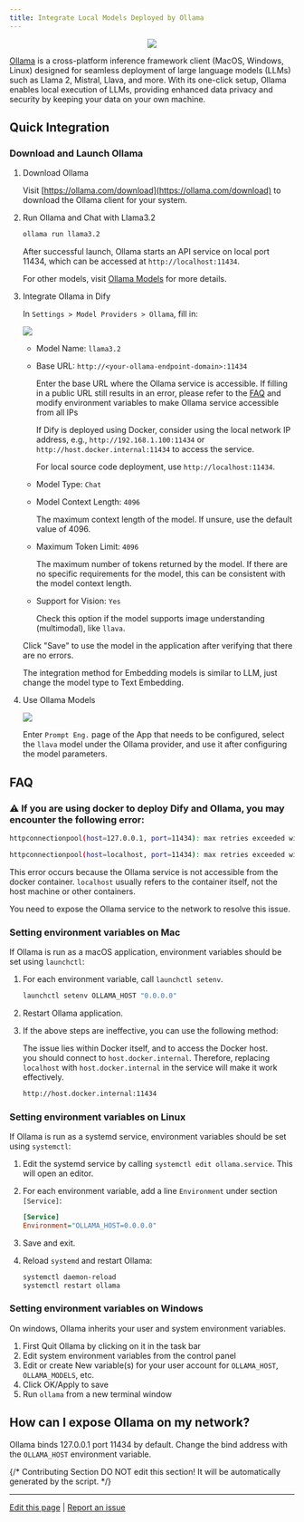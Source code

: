 ```yaml
---
title: Integrate Local Models Deployed by Ollama
---
```


<p align="center">
  <img src="https://assets-docs.dify.ai/2025/04/1101b2d81f8eecfbab9b95c332008ead.png" />
</p>

[Ollama](https://github.com/jmorganca/ollama) is a cross-platform inference framework client (MacOS, Windows, Linux) designed for seamless deployment of large language models (LLMs) such as Llama 2, Mistral, Llava, and more. With its one-click setup, Ollama enables local execution of LLMs, providing enhanced data privacy and security by keeping your data on your own machine.

## Quick Integration

### Download and Launch Ollama

1.  Download Ollama

    Visit [https://ollama.com/download](https://ollama.com/download) to download the Ollama client for your system.

2.  Run Ollama and Chat with Llama3.2

    ```bash
    ollama run llama3.2
    ```

    After successful launch, Ollama starts an API service on local port 11434, which can be accessed at `http://localhost:11434`.

    For other models, visit [Ollama Models](https://ollama.com/library) for more details.

3.  Integrate Ollama in Dify

    In `Settings > Model Providers > Ollama`, fill in:

    ![](https://assets-docs.dify.ai/dify-enterprise-mintlify/en/development/models-integration/06aa8dca873203e7bd8cc1866fa8f83b.png)

    * Model Name: `llama3.2`
    *   Base URL: `http://<your-ollama-endpoint-domain>:11434`

        Enter the base URL where the Ollama service is accessible. If filling in a public URL still results in an error, please refer to the [FAQ](#faq) and modify environment variables to make Ollama service accessible from all IPs

        If Dify is deployed using Docker, consider using the local network IP address, e.g., `http://192.168.1.100:11434` or `http://host.docker.internal:11434` to access the service.

        For local source code deployment, use `http://localhost:11434`.
    * Model Type: `Chat`
    *   Model Context Length: `4096`

        The maximum context length of the model. If unsure, use the default value of 4096.
    *   Maximum Token Limit: `4096`

        The maximum number of tokens returned by the model. If there are no specific requirements for the model, this can be consistent with the model context length.
    *   Support for Vision: `Yes`

        Check this option if the model supports image understanding (multimodal), like `llava`.

    Click "Save" to use the model in the application after verifying that there are no errors.

    The integration method for Embedding models is similar to LLM, just change the model type to Text Embedding.
1.  Use Ollama Models

    ![](https://assets-docs.dify.ai/dify-enterprise-mintlify/en/development/models-integration/f6003949d3fdf670fb4d61fab39d7947.png)

    Enter `Prompt Eng.` page of the App that needs to be configured, select the `llava` model under the Ollama provider, and use it after configuring the model parameters.

## FAQ

### ⚠️ If you are using docker to deploy Dify and Ollama, you may encounter the following error:

```bash
httpconnectionpool(host=127.0.0.1, port=11434): max retries exceeded with url:/cpi/chat (Caused by NewConnectionError('<urllib3.connection.HTTPConnection object at 0x7f8562812c20>: fail to establish a new connection:[Errno 111] Connection refused'))

httpconnectionpool(host=localhost, port=11434): max retries exceeded with url:/cpi/chat (Caused by NewConnectionError('<urllib3.connection.HTTPConnection object at 0x7f8562812c20>: fail to establish a new connection:[Errno 111] Connection refused'))
```

This error occurs because the Ollama service is not accessible from the docker container. `localhost` usually refers to the container itself, not the host machine or other containers. 

You need to expose the Ollama service to the network to resolve this issue.

### Setting environment variables on Mac

If Ollama is run as a macOS application, environment variables should be set using `launchctl`:

1.  For each environment variable, call `launchctl setenv`.

    ```bash
    launchctl setenv OLLAMA_HOST "0.0.0.0"
    ```
2. Restart Ollama application.
3.  If the above steps are ineffective, you can use the following method:

    The issue lies within Docker itself, and to access the Docker host.\
    you should connect to `host.docker.internal`. Therefore, replacing `localhost` with `host.docker.internal` in the service will make it work effectively.

    ```bash
    http://host.docker.internal:11434
    ```

### Setting environment variables on Linux

If Ollama is run as a systemd service, environment variables should be set using `systemctl`:

1. Edit the systemd service by calling `systemctl edit ollama.service`. This will open an editor.
2.  For each environment variable, add a line `Environment` under section `[Service]`:

    ```ini
    [Service]
    Environment="OLLAMA_HOST=0.0.0.0"
    ```
3. Save and exit.
4.  Reload `systemd` and restart Ollama:

    ```bash
    systemctl daemon-reload
    systemctl restart ollama
    ```

### Setting environment variables on Windows

On windows, Ollama inherits your user and system environment variables.

1. First Quit Ollama by clicking on it in the task bar
2. Edit system environment variables from the control panel
3. Edit or create New variable(s) for your user account for `OLLAMA_HOST`, `OLLAMA_MODELS`, etc.
4. Click OK/Apply to save
5. Run `ollama` from a new terminal window

## How can I expose Ollama on my network?

Ollama binds 127.0.0.1 port 11434 by default. Change the bind address with the `OLLAMA_HOST` environment variable.

{/*
Contributing Section
DO NOT edit this section!
It will be automatically generated by the script.
*/}

---

[Edit this page](https://github.com/langgenius/dify-docs/edit/main/en/development/models-integration/ollama.mdx) | [Report an issue](https://github.com/langgenius/dify-docs/issues/new?template=docs.yml)

